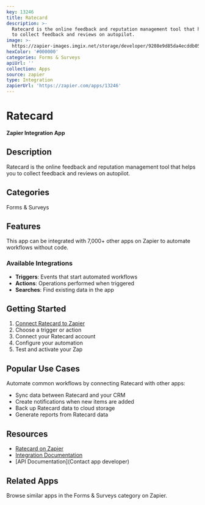 ```yaml
---
key: 13246
title: Ratecard
description: >-
  Ratecard is the online feedback and reputation management tool that helps you
  to collect feedback and reviews on autopilot.
image: >-
  https://zapier-images.imgix.net/storage/developer/9208e9d85da4ecddb0508818e3d1e3be_2.png?auto=format%2Ccompress&ixlib=python-3.0.0&q=50
hexColor: '#000000'
categories: Forms & Surveys
apiUrl: ''
collection: Apps
source: zapier
type: Integration
zapierUrl: 'https://zapier.com/apps/13246'
---
```

# Ratecard

**Zapier Integration App**

## Description

Ratecard is the online feedback and reputation management tool that helps you to collect feedback and reviews on autopilot.

## Categories

Forms & Surveys

## Features

This app can be integrated with 7,000+ other apps on Zapier to automate workflows without code.

### Available Integrations

- **Triggers**: Events that start automated workflows
- **Actions**: Operations performed when triggered
- **Searches**: Find existing data in the app

## Getting Started

1. [Connect Ratecard to Zapier](https://zapier.com/apps/13246)
2. Choose a trigger or action
3. Connect your Ratecard account
4. Configure your automation
5. Test and activate your Zap

## Popular Use Cases

Automate common workflows by connecting Ratecard with other apps:

- Sync data between Ratecard and your CRM
- Create notifications when new items are added
- Back up Ratecard data to cloud storage
- Generate reports from Ratecard data

## Resources

- [Ratecard on Zapier](https://zapier.com/apps/13246)
- [Integration Documentation](https://zapier.com/apps/13246/integrations)
- [API Documentation](Contact app developer)

## Related Apps

Browse similar apps in the Forms & Surveys category on Zapier.
